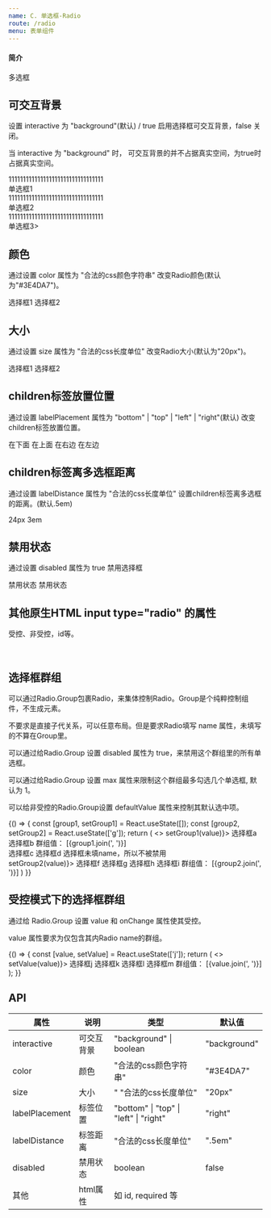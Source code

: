 ```yaml
---
name: C. 单选框-Radio
route: /radio
menu: 表单组件
---
```


#### 简介

多选框


## 可交互背景

设置 interactive 为 "background"(默认) / true 启用选择框可交互背景，false 关闭。

当 interactive 为 "background" 时， 可交互背景的并不占据真实空间，为true时占据真实空间。

<Playground>
    <div style={{ lineHeight: '16px' }}>111111111111111111111111111111111</div>
    <Radio interactive="background">单选框1</Radio>
    <div style={{ lineHeight: '16px' }}>111111111111111111111111111111111</div>
    <Radio interactive={true}>单选框2</Radio>
    <div style={{ lineHeight: '16px' }}>111111111111111111111111111111111</div>
    <Radio interactive={false}>单选框3</Radio>>
</Playground>


<br/>


## 颜色

通过设置 color 属性为 "合法的css颜色字符串" 改变Radio颜色(默认为"#3E4DA7")。

<Playground>
    <Radio color="red">选择框1</Radio>
    <Radio color="green">选择框2</Radio>
</Playground>


<br/>


## 大小

通过设置 size 属性为 "合法的css长度单位" 改变Radio大小(默认为"20px")。

<Playground>
    <Radio size={14}>选择框1</Radio>
    <Radio size="32px">选择框2</Radio>
</Playground>


<br/>


## children标签放置位置

通过设置 labelPlacement 属性为 "bottom" | "top" | "left" | "right"(默认) 改变children标签放置位置。

<Playground>
    <Radio labelPlacement="bottom">在下面</Radio>
    <Radio labelPlacement="top">在上面</Radio>
    <Radio labelPlacement="right">在右边</Radio>
    <Radio labelPlacement="left">在左边</Radio>
</Playground>


<br/>


## children标签离多选框距离

通过设置 labelDistance 属性为 "合法的css长度单位" 设置children标签离多选框的距离。(默认.5em)

<Playground>
    <Radio labelDistance={24}>24px</Radio>
    <Radio labelDistance="3em">3em</Radio>
</Playground>


<br/>


## 禁用状态

通过设置 disabled 属性为 true 禁用选择框

<Playground>
    <Radio disabled>禁用状态</Radio>
    <Radio disabled checked>禁用状态</Radio>
</Playground>


<br/>


## 其他原生HTML input type="radio" 的属性

受控、非受控，id等。


<br/>


## 选择框群组

可以通过Radio.Group包裹Radio，来集体控制Radio。Group是个纯粹控制组件，不生成元素。

不要求是直接子代关系，可以任意布局。但是要求Radio填写 name 属性，未填写的不算在Group里。

可以通过给Radio.Group 设置 disabled 属性为 true，来禁用这个群组里的所有单选框。

可以通过给Radio.Group 设置 max 属性来限制这个群组最多勾选几个单选框, 默认为 1。

可以给非受控的Radio.Group设置 defaultValue 属性来控制其默认选中项。

<Playground>
    {() => {
        const [group1, setGroup1] = React.useState([]);
        const [group2, setGroup2] = React.useState(['g']);
        return (
            <>
                <Radio.Group onChange={value => setGroup1(value)}>
                    <Radio name="a">选择框a</Radio>
                    <Radio name="b">选择框b</Radio>
                </Radio.Group>
                <span style={{ marginLeft: 24 }}>群组值： [{group1.join(', ')}]</span>
                <div />
                <Radio.Group disabled>
                    <Radio name="c">选择框c</Radio>
                    <Radio name="d">选择框d</Radio>
                    <Radio>选择框未填name，所以不被禁用</Radio>
                </Radio.Group>
                <div />
                <Radio.Group defaultValue={group2} max={2} onChange={value => setGroup2(value)}>
                    <Radio name="f">选择框f</Radio>
                    <Radio name="g">选择框g</Radio>
                    <Radio name="h">选择框h</Radio>
                    <Radio name="i">选择框i</Radio>
                    <span style={{ marginLeft: 24 }}>群组值： [{group2.join(', ')}]</span>
                </Radio.Group>
            </>
        )
    }}
</Playground>


<br/>


## 受控模式下的选择框群组

通过给 Radio.Group 设置 value 和 onChange 属性使其受控。

value 属性要求为仅包含其内Radio name的群组。

<Playground>
    {() => {
        const [value, setValue] = React.useState(['j']);
        return (
            <>
                <Radio.Group value={value} onChange={value => setValue(value)}>
                    <Radio name="j">选择框j</Radio>
                    <Radio name="k">选择框k</Radio>
                    <Radio name="l">选择框l</Radio>
                    <Radio name="m">选择框m</Radio>
                    <span style={{ marginLeft: 24 }}>群组值： [{value.join(', ')}]</span>
                </Radio.Group>
            </>
        );
    }}
</Playground>


<br/>


## API

| 属性 | 说明     | 类型                                         | 默认值 |
| ---- | -------- | -------------------------------------------- | ------ |
| interactive | 可交互背景 | "background" \| boolean  | "background" |
| color | 颜色 | "合法的css颜色字符串" | "#3E4DA7" |
| size | 大小 | " "合法的css长度单位" | "20px" |
| labelPlacement | 标签位置 | "bottom" \| "top" \| "left" \| "right" | "right" |
| labelDistance | 标签距离 | "合法的css长度单位" | ".5em" |
| disabled | 禁用状态 | boolean | false |
| 其他 | html属性 | 如 id, required 等 |
